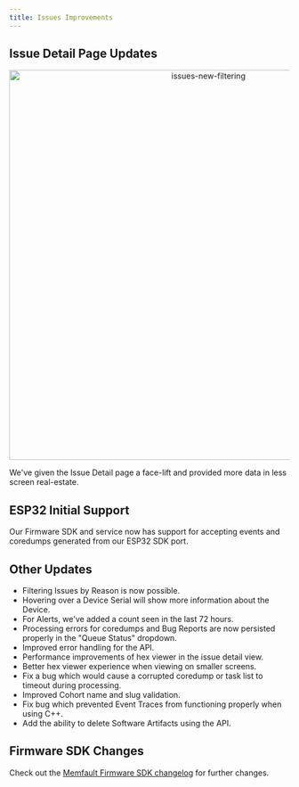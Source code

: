 ```yaml
---
title: Issues Improvements
---
```


## Issue Detail Page Updates

<p align="center">
  <img
    width="700"
    src="/img/blog/2020-03-05-issue-relayout-min.png"
    alt="issues-new-filtering"
  />
</p>

We've given the Issue Detail page a face-lift and provided more data in less
screen real-estate.

## ESP32 Initial Support

Our Firmware SDK and service now has support for accepting events and coredumps
generated from our ESP32 SDK port.

<!-- truncate -->

## Other Updates

- Filtering Issues by Reason is now possible.
- Hovering over a Device Serial will show more information about the Device.
- For Alerts, we've added a count seen in the last 72 hours.
- Processing errors for coredumps and Bug Reports are now persisted properly in
  the "Queue Status" dropdown.
- Improved error handling for the API.
- Performance improvements of hex viewer in the issue detail view.
- Better hex viewer experience when viewing on smaller screens.
- Fix a bug which would cause a corrupted coredump or task list to timeout
  during processing.
- Improved Cohort name and slug validation.
- Fix bug which prevented Event Traces from functioning properly when using C++.
- Add the ability to delete Software Artifacts using the API.

## Firmware SDK Changes

Check out the
[Memfault Firmware SDK changelog](https://github.com/memfault/memfault-firmware-sdk/blob/master/CHANGES.md)
for further changes.
